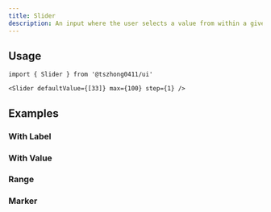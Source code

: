 ```yaml
---
title: Slider
description: An input where the user selects a value from within a given range.
---
```


<ComponentPreview name='slider/slider' />

## Usage

```tsx
import { Slider } from '@tszhong0411/ui'
```

```tsx
<Slider defaultValue={[33]} max={100} step={1} />
```

## Examples

### With Label

<ComponentPreview name='slider/with-label' />

### With Value

<ComponentPreview name='slider/with-value' />

### Range

<ComponentPreview name='slider/range' />

### Marker

<ComponentPreview name='slider/marker' />
